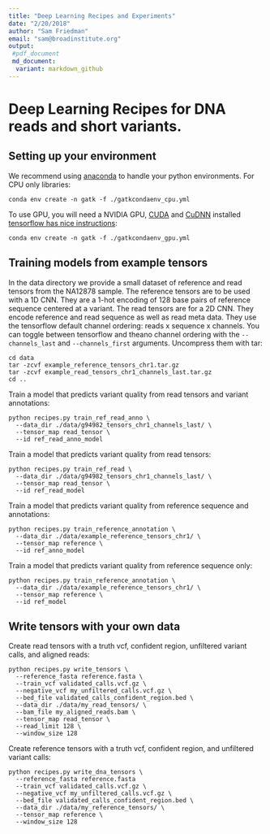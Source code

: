 ```yaml
---
title: "Deep Learning Recipes and Experiments"
date: "2/20/2018"
author: "Sam Friedman"
email: "sam@broadinstitute.org"
output:
 #pdf_document
 md_document:
  variant: markdown_github
---
```


# Deep Learning Recipes for DNA reads and short variants.

## Setting up your environment
We recommend using [anaconda](https://conda.io/docs/user-guide/install/index.html) to handle your python environments.
For CPU only libraries:
```
conda env create -n gatk -f ./gatkcondaenv_cpu.yml
```
To use GPU, you will need a NVIDIA GPU, [CUDA](http://docs.nvidia.com/cuda/index.html) and [CuDNN](https://developer.nvidia.com/cudnn) installed [tensorflow has nice instructions](https://www.tensorflow.org/install/install_windows#requirements_to_run_tensorflow_with_gpu_support):
```
conda env create -n gatk -f ./gatkcondaenv_gpu.yml
```


## Training models from example tensors
In the data directory we provide a small dataset of reference and read tensors from the NA12878 sample.  The reference tensors are to be used with a 1D CNN.  They are a 1-hot encoding of 128 base pairs of reference sequence centered at a variant.  The read tensors are for a 2D CNN.  They encode reference and read sequence as well as read meta data.  They use the tensorflow default channel ordering: reads x sequence x channels.  You can toggle between tensorflow and theano channel ordering with the `--channels_last` and `--channels_first` arguments.
Uncompress them with tar:
```
cd data
tar -zcvf example_reference_tensors_chr1.tar.gz 
tar -zcvf example_read_tensors_chr1_channels_last.tar.gz
cd ..
```

Train a model that predicts variant quality from read tensors and variant annotations:

```
python recipes.py train_ref_read_anno \
  --data_dir ./data/g94982_tensors_chr1_channels_last/ \
  --tensor_map read_tensor \
  --id ref_read_anno_model
```

Train a model that predicts variant quality from read tensors:
```
python recipes.py train_ref_read \
  --data_dir ./data/g94982_tensors_chr1_channels_last/ \
  --tensor_map read_tensor \
  --id ref_read_model
```

Train a model that predicts variant quality from reference sequence and annotations:
```
python recipes.py train_reference_annotation \
  --data_dir ./data/example_reference_tensors_chr1/ \
  --tensor_map reference \
  --id ref_anno_model
```

Train a model that predicts variant quality from reference sequence only:
```
python recipes.py train_reference_annotation \
  --data_dir ./data/example_reference_tensors_chr1/ \
  --tensor_map reference \
  --id ref_model
```

## Write tensors with your own data
Create read tensors with a truth vcf, confident region, unfiltered variant calls, and aligned reads:
```
python recipes.py write_tensors \
  --reference_fasta reference.fasta \
  --train_vcf validated_calls.vcf.gz \
  --negative_vcf my_unfiltered_calls.vcf.gz \
  --bed_file validated_calls_confident_region.bed \
  --data_dir ./data/my_read_tensors/ \ 
  --bam_file my_aligned_reads.bam \
  --tensor_map read_tensor \
  --read_limit 128 \
  --window_size 128
```
Create reference tensors with a truth vcf, confident region, and unfiltered variant calls:
```
python recipes.py write_dna_tensors \
  --reference_fasta reference.fasta
  --train_vcf validated_calls.vcf.gz \
  --negative_vcf my_unfiltered_calls.vcf.gz \
  --bed_file validated_calls_confident_region.bed \
  --data_dir ./data/my_reference_tensors/ \ 
  --tensor_map reference \
  --window_size 128
```
